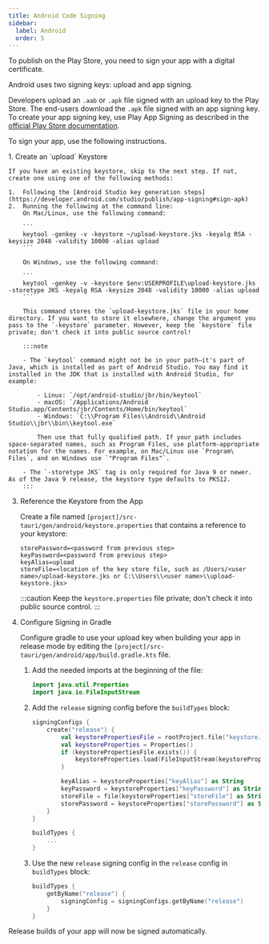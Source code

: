 ```yaml
---
title: Android Code Signing
sidebar:
  label: Android
  order: 5
---
```



To publish on the Play Store, you need to sign your app with a digital certificate.

Android uses two signing keys: upload and app signing.

Developers upload an `.aab` or `.apk` file signed with an upload key to the Play Store.
The end-users download the `.apk` file signed with an app signing key.
To create your app signing key, use Play App Signing as described in the [official Play Store documentation](https://support.google.com/googleplay/android-developer/answer/9842756?hl=en&visit_id=638549803861403647-3347771264&rd=1).

To sign your app, use the following instructions.

<Steps>
1. Create an `upload` Keystore

    If you have an existing keystore, skip to the next step. If not, create one using one of the following methods:

    1.  Following the [Android Studio key generation steps](https://developer.android.com/studio/publish/app-signing#sign-apk)
    2.  Running the following at the command line:
        On Mac/Linux, use the following command:

        ```
        keytool -genkey -v -keystore ~/upload-keystore.jks -keyalg RSA -keysize 2048 -validity 10000 -alias upload
        ```

        On Windows, use the following command:

        ```
        keytool -genkey -v -keystore $env:USERPROFILE\upload-keystore.jks -storetype JKS -keyalg RSA -keysize 2048 -validity 10000 -alias upload
        ```

        This command stores the `upload-keystore.jks` file in your home directory. If you want to store it elsewhere, change the argument you pass to the `-keystore` parameter. However, keep the `keystore` file private; don't check it into public source control!

        :::note

        - The `keytool` command might not be in your path—it's part of Java, which is installed as part of Android Studio. You may find it installed in the JDK that is installed with Android Studio, for example:

            - Linux: `/opt/android-studio/jbr/bin/keytool`
            - macOS: `/Applications/Android Studio.app/Contents/jbr/Contents/Home/bin/keytool`
            - Windows: `C:\\Program Files\\Android\\Android Studio\\jbr\\bin\\keytool.exe`

            Then use that fully qualified path. If your path includes space-separated names, such as Program Files, use platform-appropriate notation for the names. For example, on Mac/Linux use `Program\ Files`, and on Windows use `"Program Files"`.

        - The `-storetype JKS` tag is only required for Java 9 or newer. As of the Java 9 release, the keystore type defaults to PKS12.
        :::

3.  Reference the Keystore from the App

    Create a file named `[project]/src-tauri/gen/android/keystore.properties` that contains a reference to your keystore:

    ```
    storePassword=<password from previous step>
    keyPassword=<password from previous step>
    keyAlias=upload
    storeFile=<location of the key store file, such as /Users/<user name>/upload-keystore.jks or C:\\Users\\<user name>\\upload-keystore.jks>
    ```

    :::caution
    Keep the `keystore.properties` file private; don't check it into public source control.
    :::

4.  Configure Signing in Gradle

    Configure gradle to use your upload key when building your app in release mode by editing the `[project]/src-tauri/gen/android/app/build.gradle.kts` file.

    1.  Add the needed imports at the beginning of the file:

        ```kotlin
        import java.util.Properties
        import java.io.FileInputStream
        ```

    2.  Add the `release` signing config before the `buildTypes` block:

        ```kotlin {3-12}
        signingConfigs {
            create("release") {
                val keystorePropertiesFile = rootProject.file("keystore.properties")
                val keystoreProperties = Properties()
                if (keystorePropertiesFile.exists()) {
                    keystoreProperties.load(FileInputStream(keystorePropertiesFile))
                }

                keyAlias = keystoreProperties["keyAlias"] as String
                keyPassword = keystoreProperties["keyPassword"] as String
                storeFile = file(keystoreProperties["storeFile"] as String)
                storePassword = keystoreProperties["storePassword"] as String
            }
        }

        buildTypes {
            ...
        }
        ```

    3.  Use the new `release` signing config in the `release` config in `buildTypes` block:

        ```kotlin {3}
        buildTypes {
            getByName("release") {
                signingConfig = signingConfigs.getByName("release")
            }
        }
        ```

</Steps>

Release builds of your app will now be signed automatically.

